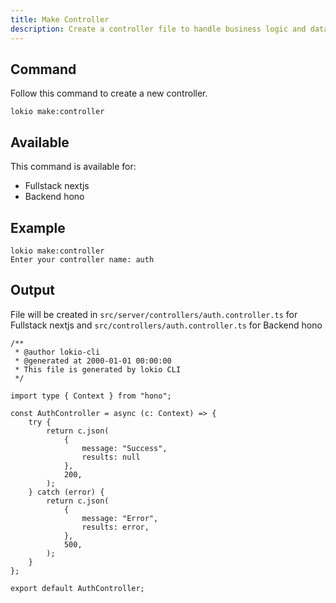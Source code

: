 ```yaml
---
title: Make Controller
description: Create a controller file to handle business logic and data flow between components and the backend.
---
```


## Command
Follow this command to create a new controller.
```plaintext
lokio make:controller
```

## Available
This command is available for:
- Fullstack nextjs
- Backend hono

## Example
```plaintext
lokio make:controller
Enter your controller name: auth
```

## Output
File will be created in `src/server/controllers/auth.controller.ts` for Fullstack nextjs and `src/controllers/auth.controller.ts` for Backend hono
```plaintext
/**
 * @author lokio-cli
 * @generated at 2000-01-01 00:00:00
 * This file is generated by lokio CLI
 */

import type { Context } from "hono";

const AuthController = async (c: Context) => {
    try {
        return c.json(
            {
                message: "Success",
                results: null
            },
            200,
        );
    } catch (error) {
        return c.json(
            {
                message: "Error",
                results: error,
            },
            500,
        );
    }
};

export default AuthController;
```
